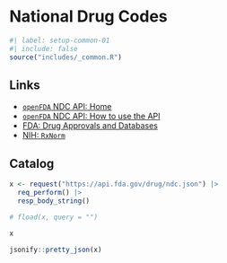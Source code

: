 # National Drug Codes {#sec-ndcapi}

```r
#| label: setup-common-01
#| include: false
source("includes/_common.R")
```

## Links

   * [`openFDA` NDC API: Home](https://open.fda.gov/apis/drug/ndc/)
   * [`openFDA` NDC API: How to use the API](https://open.fda.gov/apis/drug/ndc/how-to-use-the-endpoint/)
   * [FDA: Drug Approvals and Databases](https://www.fda.gov/drugs/development-approval-process-drugs/drug-approvals-and-databases)
   * [NIH: `RxNorm`](https://lhncbc.nlm.nih.gov/RxNav/APIs/api-RxNorm.getNDCProperties.html)

## Catalog

```r
x <- request("https://api.fda.gov/drug/ndc.json") |>
  req_perform() |>
  resp_body_string()

# fload(x, query = "")

x
```

```r
jsonify::pretty_json(x)
```


